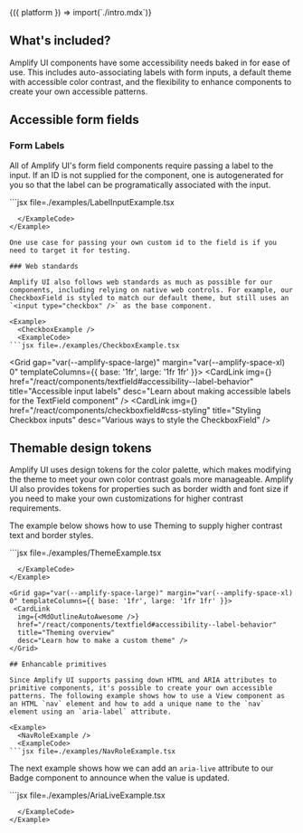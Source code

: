 
<Fragment>
  {({ platform }) => import(`./intro.mdx`)}
</Fragment>

## What's included?

Amplify UI components have some accessibility needs baked in for ease of use. This includes auto-associating labels with form inputs, a default theme with accessible color contrast, and the flexibility to enhance components to create your own accessible patterns.

##  Accessible form fields

### Form Labels

All of Amplify UI's form field components require passing a label to the input. If an ID is not supplied for the component, one is autogenerated for you so that the label can be programatically associated with the input.

<Example>
  <LabelInputExample />
  <ExampleCode>
```jsx file=./examples/LabelInputExample.tsx

```
  </ExampleCode>
</Example>

One use case for passing your own custom id to the field is if you need to target it for testing.

### Web standards

Amplify UI also follows web standards as much as possible for our components, including relying on native web controls. For example, our CheckboxField is styled to match our default theme, but still uses an `<input type="checkbox" />` as the base component.
  
<Example>
  <CheckboxExample />
  <ExampleCode>
```jsx file=./examples/CheckboxExample.tsx

```
  </ExampleCode>
</Example>

<Grid gap="var(--amplify-space-large)" margin="var(--amplify-space-xl) 0" templateColumns={{ base: '1fr', large: '1fr 1fr' }}>
 <CardLink 
  img={<MdEdit />}
  href="/react/components/textfield#accessibility--label-behavior"
  title="Accessible input labels"
  desc="Learn about making accessible labels for the TextField component" />
<CardLink 
  img={<MdOutlineCheckBox />}
  href="/react/components/checkboxfield#css-styling"
  title="Styling Checkbox inputs"
  desc="Various ways to style the CheckboxField" />
</Grid>

## Themable design tokens

Amplify UI uses design tokens for the color palette, which makes modifying the theme to meet your own color contrast goals more manageable. Amplify UI also provides tokens for properties such as border width and font size if you need to make your own customizations for higher contrast requirements.

The example below shows how to use Theming to supply higher contrast text and border styles.

<Example>
  <ThemeExample />
  <ExampleCode>
```jsx file=./examples/ThemeExample.tsx

```
  </ExampleCode>
</Example>

<Grid gap="var(--amplify-space-large)" margin="var(--amplify-space-xl) 0" templateColumns={{ base: '1fr', large: '1fr 1fr' }}>
 <CardLink 
  img={<MdOutlineAutoAwesome />}
  href="/react/components/textfield#accessibility--label-behavior"
  title="Theming overview"
  desc="Learn how to make a custom theme" />
</Grid>

## Enhancable primitives

Since Amplify UI supports passing down HTML and ARIA attributes to primitive components, it's possible to create your own accessible patterns. The following example shows how to use a View component as an HTML `nav` element and how to add a unique name to the `nav` element using an `aria-label` attribute.
 
<Example>
  <NavRoleExample />
  <ExampleCode>
```jsx file=./examples/NavRoleExample.tsx

```
  </ExampleCode>
</Example>

The next example shows how we can add an `aria-live` attribute to our Badge component to announce when the value is updated.

<Example>
  <AriaLiveExample />
  <ExampleCode>
```jsx file=./examples/AriaLiveExample.tsx

```
  </ExampleCode>
</Example>
